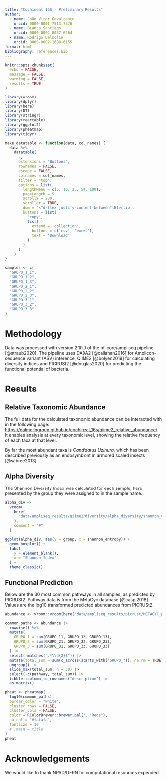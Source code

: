 ```yaml
---
title: "Cochineal 16S - Preliminary Results"
author:
  - name: João Vitor Cavalcante
    orcid: 0000-0001-7513-7376
  - name: Bianca Santiago
    orcid: 0000-0002-8037-6264
  - name: Rodrigo Dalmolin
    orcid: 0000-0002-1688-6155
format: html
bibliography: references.bib
---
```


```r
knitr::opts_chunk$set(
  echo = FALSE,
  message = FALSE,
  warning = FALSE,
  results = TRUE
)
```

```r
library(vroom)
library(dplyr)
library(here)
library(DT)
library(stringr)
library(reactable)
library(ggplot2)
library(pheatmap)
library(tidyr)

make_datatable <- function(data, col_names) {
  data %>%
    datatable(
      .,
      extensions = "Buttons",
      rownames = FALSE,
      escape = FALSE,
      colnames = col_names,
      filter = 'top',
      options = list(
        lengthMenu = c(5, 10, 25, 50, 100),
        pageLength = 5,
        scrollY = 200,
        scroller = TRUE,
        dom = '<"d-flex justify-content-between"lBf>rtip',
        buttons = list(
          'copy',
          list(
            extend = 'collection',
            buttons = c('csv', 'excel'),
            text = 'Download'
          )
        )
      )
    )
}

samples <- c(
  "GRUPO_1_1",
  "GRUPO_1_2",
  "GRUPO_1_3",
  "GRUPO_2_1",
  "GRUPO_2_2",
  "GRUPO_2_3",
  "GRUPO_3_1",
  "GRUPO_3_2",
  "GRUPO_3_3"
)
```

# Methodology

Data was processed with version 2.10.0 of the nf-core/ampliseq pipeline [@straub2020]. The pipeline uses DADA2 [@callahan2016] for Amplicon-sequence variant (ASV) inference, QIIME2 [@bolyen2019] for calculating diversity indices and PICRUSt2 [@douglas2020] for predicting the functional potential of bacteria.

# Results

## Relative Taxonomic Abundance

The full data for the calculated taxonomic abundance can be interacted with in the following page: <https://dalmolingroup.github.io/cochineal_16s/qiime2_relative_abundance/>. It enables analysis at every taxonomic level, showing the relative frequency of each taxa at that level.

By far the most abundant taxa is *Candidatus Uzinura*, which has been described previously as an endosymbiont in armored scaled insects [@sabree2013].

## Alpha Diversity

The Shannon Diversity Index was calculated for each sample, here presented by the group they were assigned to in the sample name.

```r
alpha_div <-
  vroom(
    here(
      "data/ampliseq_results/qiime2/diversity/alpha_diversity/shannon_vector/metadata.tsv"
    ),
    comment = "#"
  )

ggplot(alpha_div, aes(y = group, x = shannon_entropy)) +
  geom_boxplot() +
  labs(
    y = element_blank(),
    x = "Shannon Index"
  ) +
  theme_classic()
```

## Functional Prediction

Below are the 30 most common pathways in all samples, as predicted by PICRUSt2. Pathway data is from the MetaCyc database [@caspi2018]. Values are the log10 transformed predicted abundances from PICRUSt2.

```r
abundance <- vroom::vroom(here("data/ampliseq_results/picrust/METACYC_path_abun_unstrat_descrip.tsv"))

common_paths <- abundance |> 
  rowwise() %>%
  mutate(
    GRUPO_1 = sum(GRUPO_11, GRUPO_12, GRUPO_13),
    GRUPO_2 = sum(GRUPO_21, GRUPO_22, GRUPO_23),
    GRUPO_3 = sum(GRUPO_31, GRUPO_32, GRUPO_33)
  ) |>
  select(-matches(".*\\d{2}$")) |>
  mutate(total_sum = sum(c_across(starts_with("GRUPO_")), na.rm = TRUE)) %>%
  ungroup() |> 
  slice_max(total_sum, n = 30) |> 
  select(-c(pathway, total_sum)) |> 
  tibble::column_to_rownames("description") |>  
  as.matrix()

pheat <- pheatmap(
  log10(common_paths),
  border_color = "white",
  cluster_rows = FALSE,
  cluster_cols = FALSE,
  color = RColorBrewer::brewer.pal(7, "Reds"),
  na_col = "#fafafa",
  fontsize = 10
  # ,main = title
)
pheat
```

# Acknowledgements

We would like to thank NPAD/UFRN for computational resources expended.
